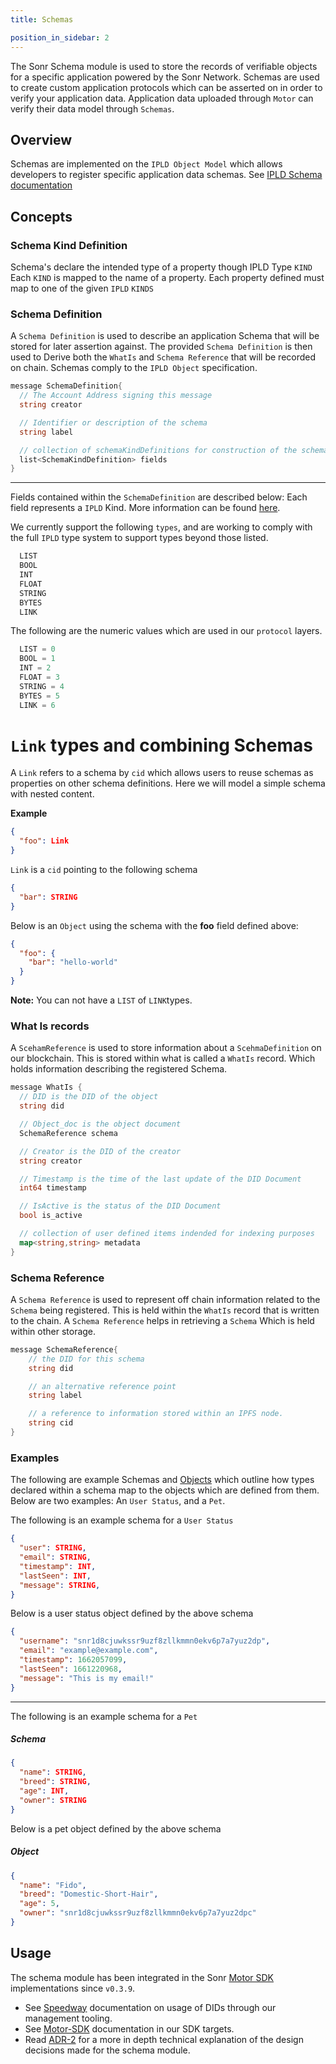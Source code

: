 ```yaml
---
title: Schemas

position_in_sidebar: 2
---
```



<APIButton href="/api/schemas" />

The Sonr Schema module is used to store the records of verifiable objects for a specific application powered by the Sonr Network. Schemas are used to create custom application protocols which can be asserted on in order to verify your application data. Application data uploaded through `Motor` can verify their data model through `Schemas`.

## Overview

Schemas are implemented on the `IPLD Object Model` which allows developers to register specific application data schemas. See [IPLD Schema documentation](https://ipld.io/docs/schemas)

## Concepts

### Schema Kind Definition

Schema's declare the intended type of a property though IPLD Type `KIND` Each `KIND` is mapped to the name of a property. Each property defined must map to one of the given `IPLD` `KINDS`

### Schema Definition

A `Schema Definition` is used to describe an application Schema that will be stored for later assertion against. The provided `Schema Definition` is then used to Derive both the `WhatIs` and `Schema Reference` that will be recorded on chain. Schemas comply to the `IPLD Object` specification.

```go
message SchemaDefinition{
  // The Account Address signing this message
  string creator

  // Identifier or description of the schema
  string label

  // collection of schemaKindDefinitions for construction of the schema
  list<SchemaKindDefinition> fields
}
```

---

Fields contained within the `SchemaDefinition` are described below:
Each field represents a `IPLD` Kind. More information can be found [here](https://ipld.io/docs/schemas/features/typekinds/).

We currently support the following `types`, and are working to comply with the full `IPLD` type system to support types beyond those listed.

```go
  LIST
  BOOL
  INT
  FLOAT
  STRING
  BYTES
  LINK
```

The following are the numeric values which are used in our `protocol` layers.

```go
  LIST = 0
  BOOL = 1
  INT = 2
  FLOAT = 3
  STRING = 4
  BYTES = 5
  LINK = 6
```

# `Link` types and combining Schemas

A `Link` refers to a schema by `cid` which allows users to reuse schemas as properties on other schema definitions. Here we will model a simple schema with nested content.

**Example**

```json
{
  "foo": Link
}
```

`Link` is a `cid` pointing to the following schema

```json
{
  "bar": STRING
}
```

Below is an `Object` using the schema with the **foo** field defined above:

```json
{
  "foo": {
    "bar": "hello-world"
  }
}
```

**Note:** You can not have a `LIST` of `LINK`types.

### What Is records

A `ScehamReference` is used to store information about a `ScehmaDefinition` on our blockchain. This is stored within what is called a `WhatIs` record. Which holds information describing the registered Schema.

```go
message WhatIs {
  // DID is the DID of the object
  string did

  // Object_doc is the object document
  SchemaReference schema

  // Creator is the DID of the creator
  string creator

  // Timestamp is the time of the last update of the DID Document
  int64 timestamp

  // IsActive is the status of the DID Document
  bool is_active

  // collection of user defined items indended for indexing purposes
  map<string,string> metadata
}
```

### Schema Reference

A `Schema Reference` is used to represent off chain information related to the `Schema` being registered. This is held within the `WhatIs` record that is written to the chain. A `Schema Reference` helps in retrieving a `Schema` Which is held within other storage.

```go
message SchemaReference{
    // the DID for this schema
    string did

    // an alternative reference point
    string label

    // a reference to information stored within an IPFS node.
    string cid
}
```

### Examples

The following are example Schemas and [Objects](/docs/reference/modules/objects.md) which outline how types declared within a schema map to the objects which are defined from them. Below are two examples: An `User Status`, and a `Pet`.

The following is an example schema for a `User Status`

```json
{
  "user": STRING,
  "email": STRING,
  "timestamp": INT,
  "lastSeen": INT,
  "message": STRING,
}
```

Below is a user status object defined by the above schema

```json
{
  "username": "snr1d8cjuwkssr9uzf8zllkmmn0ekv6p7a7yuz2dp",
  "email": "example@example.com",
  "timestamp": 1662057099,
  "lastSeen": 1661220968,
  "message": "This is my email!"
}
```

---

The following is an example schema for a `Pet`

##### Schema

```json
{
  "name": STRING,
  "breed": STRING,
  "age": INT,
  "owner": STRING
}
```

Below is a pet object defined by the above schema

##### Object

```json
{
  "name": "Fido",
  "breed": "Domestic-Short-Hair",
  "age": 5,
  "owner": "snr1d8cjuwkssr9uzf8zllkmmn0ekv6p7a7yuz2dpc"
}
```

## Usage

The schema module has been integrated in the Sonr [Motor SDK](/docs/guides/overview.mdx) implementations since `v0.3.9`.

- See [Speedway](/docs/reference/speedway/cli.mdx) documentation on usage of DIDs through our management tooling.
- See [Motor-SDK](/docs/guides/data/schemas.mdx) documentation in our SDK targets.
- Read [ADR-2](https://github.com/sonr-io/sonr/blob/dev/docs/architecture/2.md) for a more in depth technical explanation of the design decisions made for the schema module.
